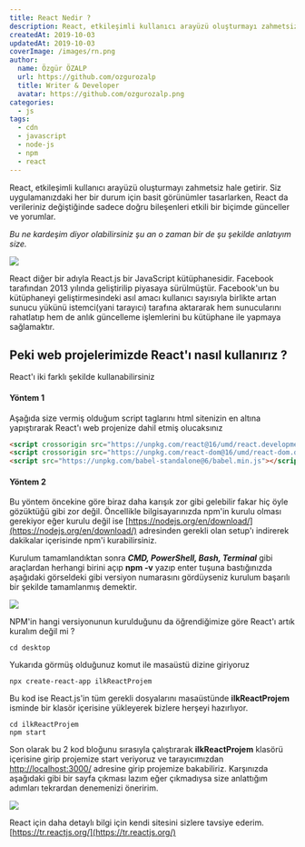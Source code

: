```yaml
---
title: React Nedir ?
description: React, etkileşimli kullanıcı arayüzü oluşturmayı zahmetsiz hale getirir. Siz uygulamanızdaki her bir durum için basit görünümler tasarlarken, React da verileriniz değiştiğinde sadece doğru bileşenleri etkili bir biçimde günceller ve yorumlar.
createdAt: 2019-10-03
updatedAt: 2019-10-03
coverImage: /images/rn.png
author:
  name: Özgür ÖZALP
  url: https://github.com/ozgurozalp
  title: Writer & Developer
  avatar: https://github.com/ozgurozalp.png
categories:
  - js
tags:
  - cdn
  - javascript
  - node-js
  - npm
  - react
---
```


React, etkileşimli kullanıcı arayüzü oluşturmayı zahmetsiz hale getirir. Siz uygulamanızdaki her bir durum için basit görünümler tasarlarken, React da verileriniz değiştiğinde sadece doğru bileşenleri etkili bir biçimde günceller ve yorumlar.

_Bu ne kardeşim diyor olabilirsiniz şu an o zaman bir de şu şekilde anlatıyım size._

![](/images/react.png)

React diğer bir adıyla React.js bir JavaScript kütüphanesidir. Facebook tarafından 2013 yılında geliştirilip piyasaya sürülmüştür. Facebook'un bu kütüphaneyi geliştirmesindeki asıl amacı kullanıcı sayısıyla birlikte artan sunucu yükünü istemci(yani tarayıcı) tarafına aktararak hem sunucularını rahatlatıp hem de anlık güncelleme işlemlerini bu kütüphane ile yapmaya sağlamaktır.

## Peki web projelerimizde React'ı nasıl kullanırız ?

React'ı iki farklı şekilde kullanabilirsiniz

#### Yöntem 1

Aşağıda size vermiş olduğum script taglarını html sitenizin en altına yapıştırarak React'ı web projenize dahil etmiş olucaksınız

```html
<script crossorigin src="https://unpkg.com/react@16/umd/react.development.js"></script>
<script crossorigin src="https://unpkg.com/react-dom@16/umd/react-dom.development.js"></script>
<script src="https://unpkg.com/babel-standalone@6/babel.min.js"></script>

```

#### Yöntem 2

Bu yöntem öncekine göre biraz daha karışık zor gibi gelebilir fakar hiç öyle gözüktüğü gibi zor değil. Öncellikle bilgisayarınızda npm'in kurulu olması gerekiyor eğer kurulu değil ise [https://nodejs.org/en/download/](https://nodejs.org/en/download/) adresinden gerekli olan setup'ı indirerek dakikalar içerisinde npm'i kurabilirsiniz.

Kurulum tamamlandıktan sonra _**CMD, PowerShell, Bash, Terminal**_ gibi araçlardan herhangi birini açıp **npm -v** yazıp enter tuşuna bastığınızda aşağıdaki görseldeki gibi versiyon numarasını gördüyseniz kurulum başarılı bir şekilde tamamlanmış demektir.

![](/images/npm-js.png)

NPM'in hangi versiyonunun kurulduğunu da öğrendiğimize göre React'ı artık kuralım değil mi ?

```shell
cd desktop
```

Yukarıda görmüş olduğunuz komut ile masaüstü dizine giriyoruz

```shell
npx create-react-app ilkReactProjem
```

Bu kod ise React.js'in tüm gerekli dosyalarını masaüstünde **ilkReactProjem** isminde bir klasör içerisine yükleyerek bizlere herşeyi hazırlıyor.

```shell
cd ilkReactProjem
npm start
```

Son olarak bu 2 kod bloğunu sırasıyla çalıştırarak **ilkReactProjem** klasörü içerisine girip projemize start veriyoruz ve tarayıcımızdan [http://localhost:3000/](http://localhost:3000/) adresine girip projemize bakabiliriz. Karşınızda aşağıdaki gibi bir sayfa çıkması lazım eğer çıkmadıysa size anlattığım adımları tekrardan denemenizi öneririm.

![](/images/react-3000port.png)

React için daha detaylı bilgi için kendi sitesini sizlere tavsiye ederim.
[https://tr.reactjs.org/](https://tr.reactjs.org/)
